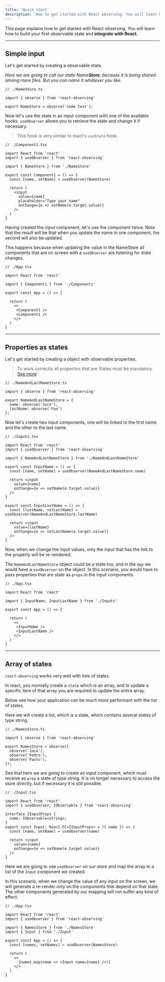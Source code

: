 ```yaml
---
title: 'Quick start'
description: 'How to get started with React observing. You will learn how to build your first observable state and integrate with React.'
---
```


This page explains how to get started with React observing. You will learn how to build
your first observable state and **integrate with React**.

---

## Simple input

Let's get started by creating a observable state.

_Here we are going to call our state Name**Store**, because it is being shared among more files. But you can name it whatever you like._


```tsx lineNumbers
// ./NameStore.ts

import { observe } from 'react-observing'

export NameStore = observe('some text');

```

Now let's use the state in an input component with one of the available hooks.
`useObserver` allows you to retrieve the state and change it if necessary.

> This hook is very similar to react's `useState` hook.

```tsx lineNumbers
// ./Component1.tsx

import React from 'react'
import { useObserver } from 'react-observing'

import { NameStore } from './NameStore'

export const Component1 = () => {
  const [name, setName] = useObserver(NameStore)

  return (
    <input
      value={name}
      placeholder="Type your name"
      onChange={e => setName(e.target.value)}
    />
  )
}

```

Having created the input component, let's use the component twice.
Note that the result will be that when you update the name in one component, the second will also be updated.

This happens because when updating the value in the NameStore all components that are on screen with a `useObserver` are listening for state changes.

```tsx lineNumbers
// ./App.tsx

import React from 'react'

import { Component1 } from './Component1'

export const App = () => {

  return (
    <>
     <Component1 />
     <Component1 />
    </>
  )
}

```

---

## Properties as states


Let's get started by creating a object with observable properties.

> To work correctly all properties that are States must be mandatory. [See more](/more/mandatory-properties)

```tsx lineNumbers
// ./NameAndLastNameStore.ts

import { observe } from 'react-observing'

export NameAndLastNameStore = {
  name: observe('Juca'),
  lastName: observe('Foo')
};

```

Now let's create two input components, one will be linked to the first name and the other to the last name.

```tsx lineNumbers
// ./Inputs.tsx

import React from 'react'
import { useObserver } from 'react-observing'

import { NameAndLastNameStore } from './NameAndLastNameStore'

export const InputName = () => {
  const [name, setName] = useObserver(NameAndLastNameStore.name)

  return <input
    value={name}
    onChange={e => setName(e.target.value)}
  />
}

export const InputLastName = () => {
  const [lastName, setLastName] = useObserver(NameAndLastNameStore.lastName)

  return <input
    value={lastName}
    onChange={e => setLastName(e.target.value)}
  />
}

```

Now, when we change the input values, only the input that has the link to the property will be re-rendered.

The `NameAndLastNameStore` object could be a state too, and in the `App` we would have a `useObserver` on the object.
In this scenario, you would have to pass properties that are state as `props` in the input components.

```tsx lineNumbers
// ./App.tsx

import React from 'react'

import { InputName, InputLastName } from './Inputs'

export const App = () => {

  return (
    <>
     <InputName />
     <InputLastName />
    </>
  )
}

```

---

## Array of states

`react-observing` works very well with lists of states.

In react, you normally create a `state` which is an array,
and to update a specific item of that array you are
required to update the entire array.

Below see how your application can be much more performant
with the list of states.


Here we will create a list, which is a state, which contains several states of type string.

```tsx lineNumbers
// ./NamesStore.ts

import { observe } from 'react-observing'

export NamesStore = observe([
  observe('Juca'),
  observe('Pedro'),
  observe('Paulo'),
]);
```

See that here we are going to create an input component, which must receive as `prop` a state of type string.
It is no longer necessary to access the store directly, but if necessary it is still possible.

```tsx lineNumbers
// ./Input.tsx

import React from 'react'
import { useObserver, IObservable } from 'react-observing'

interface IInputProps {
  name: IObservable<string>;
}
export const Input: React.FC<IInputProps> = ({ name }) => {
  const [name, setName] = useObserver(name)

  return <input
    value={name}
    onChange={e => setName(e.target.value)}
  />
}

```

Here we are going to use `useObserver` on our store and map the array to a list of the `Input` component we created.

In this scenario, when we change the value of any input on the screen, we will generate a re-render only on the components that depend on that state.
The other components generated by our mapping will not suffer any kind of effect.

```tsx lineNumbers
// ./App.tsx

import React from 'react'
import { useObserver } from 'react-observing'

import { NamesStore } from './NamesStore'
import { Input } from './Input'

export const App = () => {
  const [names, setNames] = useObserver(NamesStore)

  return (
    <>
      {names.map(name => <Input name={name} />)}
    </>
  )
}

```

